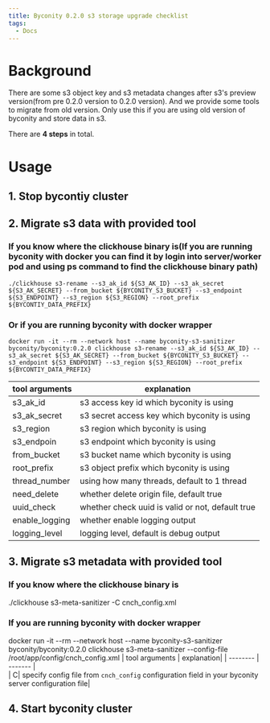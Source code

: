 ```yaml
---
title: Byconity 0.2.0 s3 storage upgrade checklist
tags:
  - Docs
---
```


# Background

There are some s3 object key and s3 metadata changes after s3's preview version(from pre 0.2.0 version to 0.2.0 version). And we provide some tools to migrate from old version. Only use this if you are using old version of byconity and store data in s3.

There are **4 steps** in total. 

# Usage

## 1. Stop bycontiy cluster
## 2. Migrate s3 data with provided tool
  
### If you know where the clickhouse binary is(If you are running byconity with docker you can find it by login into server/worker pod and using ps command to find the clickhouse binary path)
```shell
./clickhouse s3-rename --s3_ak_id ${S3_AK_ID} --s3_ak_secret ${S3_AK_SECRET} --from_bucket ${BYCONITY_S3_BUCKET} --s3_endpoint ${S3_ENDPOINT} --s3_region ${S3_REGION} --root_prefix ${BYCONTIY_DATA_PREFIX}
```
### Or if you are running byconity with docker wrapper
```shell
docker run -it --rm --network host --name byconity-s3-sanitizer byconity/byconity:0.2.0 clickhouse s3-rename --s3_ak_id ${S3_AK_ID} --s3_ak_secret ${S3_AK_SECRET} --from_bucket ${BYCONITY_S3_BUCKET} --s3_endpoint ${S3_ENDPOINT} --s3_region ${S3_REGION} --root_prefix ${BYCONTIY_DATA_PREFIX}
```

| tool arguments    |  explanation|
| -------- | ------- |
| s3_ak_id | s3 access key id which byconity is using |
| s3_ak_secret| s3 secret access key which byconity is using|
| s3_region| s3 region which byconity is using|
| s3_endpoin| s3 endpoint which byconity is using|
| from_bucket| s3 bucket name which byconity is using|
| root_prefix| s3 object prefix which byconity is using|
| thread_number| using how many threads, default to 1 thread|
| need_delete| whether delete origin file, default true|
| uuid_check| whether check uuid is valid or not, default true|
| enable_logging| whether enable logging output|
| logging_level| logging level, default is debug output|
## 3. Migrate s3 metadata with provided tool
### If you know where the clickhouse binary is
./clickhouse s3-meta-sanitizer -C cnch_config.xml

### If you are running byconity with docker wrapper
docker run -it --rm --network host --name byconity-s3-sanitizer byconity/byconity:0.2.0 clickhouse s3-meta-sanitizer --config-file /root/app/config/cnch_config.xml
| tool arguments    |  explanation|
| -------- | ------- |  
| C| specify config file from `cnch_config` configuration field in your byconity server configuration file|
## 4. Start byconity cluster
